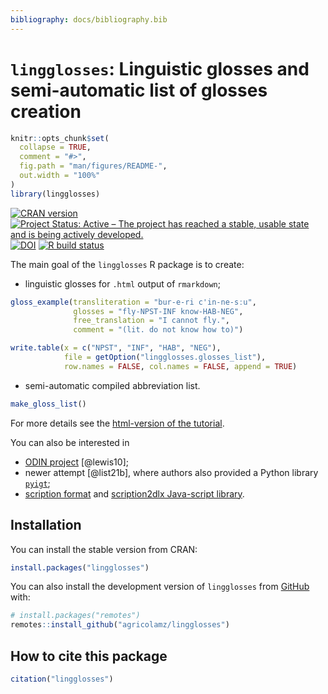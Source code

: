 ```yaml
---
bibliography: docs/bibliography.bib
---
```

<!-- README.md is generated from README.Rmd. Please edit that file -->

# `lingglosses`: Linguistic glosses and semi-automatic list of glosses creation

```r
knitr::opts_chunk$set(
  collapse = TRUE,
  comment = "#>",
  fig.path = "man/figures/README-",
  out.width = "100%"
)
library(lingglosses)
```

[![CRAN version](https://www.r-pkg.org/badges/version/lingglosses)](https://cran.r-project.org/package=lingglosses)
[![Project Status: Active – The project has reached a stable, usable state and is being actively developed.](https://www.repostatus.org/badges/latest/active.svg)](https://www.repostatus.org/#active)
[![DOI](https://zenodo.org/badge/440443756.svg)](https://zenodo.org/badge/latestdoi/440443756)
[![R build status](https://github.com/agricolamz/lingglosses/workflows/R-CMD-check/badge.svg)](https://github.com/agricolamz/lingglosses/actions)

The main goal of the `lingglosses` R package is to create:

* linguistic glosses for `.html` output of `rmarkdown`;
```r
gloss_example(transliteration = "bur-e-ri c'in-ne-sːu",
              glosses = "fly-NPST-INF know-HAB-NEG", 
              free_translation = "I cannot fly.", 
              comment = "(lit. do not know how to)")
```

```r
write.table(x = c("NPST", "INF", "HAB", "NEG"), 
            file = getOption("lingglosses.glosses_list"),
            row.names = FALSE, col.names = FALSE, append = TRUE)
```

* semi-automatic compiled abbreviation list.
```r
make_gloss_list()
```

For more details see the [html-version of the tutorial](https://agricolamz.github.io/lingglosses/).

You can also be interested in 

* [ODIN project](https://odin.linguistlist.org/) [@lewis10];
* newer attempt  [@list21b], where authors also provided a Python library [`pyigt`](https://github.com/cldf/pyigt);
* [scription format](https://github.com/digitallinguistics/scription) and [scription2dlx Java-script library](https://github.com/digitallinguistics/scription2dlx).

## Installation

You can install the stable version from CRAN:

```r
install.packages("lingglosses")
```

You can also install the development version of `lingglosses` from [GitHub](https://github.com/agricolamz/lingglosses) with:

```r
# install.packages("remotes")
remotes::install_github("agricolamz/lingglosses")
```

## How to cite this package

```r
citation("lingglosses")
```


